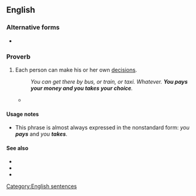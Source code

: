 ==English==

===Alternative forms===
* {{l|en|you pays your nickel and you takes your choice}}

===Proverb===
{{en-proverb}}

# Each person can make his or her own [[decision]]s.
#: ''You can get there by bus, or train, or taxi. Whatever. '''You pays your money and you takes your choice'''.''
#* {{quote-journal|en|journal=Punch|page=17|url=https://books.google.com/books?id=tJNEAAAAcAAJ|year=1846|title=THE MINISTERIAL CRISIS.[cartoon]|passage=Showman. On your right you will perceive a Prime Minister a Bolishing of hisself. And over your left is another Prime Minister a Bolishing of the Corn-Laws.&nbsp;/ Master John Bull. But which is the Prime Minister?&nbsp;/ Showman. Which ever you please, my little dear. '''You pays your money, and you takes your choice.'''|pageurl=https://books.google.com/books?id=tJNEAAAAcAAJ&pg=PA17&dq=%22you+pays+your+money+and+you+takes+your+choice%22&hl=en&sa=X&ei=oOH1VLO8M4-p7AaesIAY&ved=0CGMQ6AEwDA#v=onepage&q=%22you%20pays%20your%20money%20and%20you%20takes%20your%20choice%22&f=false}}

====Usage notes====
* This phrase is almost always expressed in the nonstandard form: ''you '''pays''''' and ''you '''takes'''''.

====See also====
* {{l|en|to each his own}}
* {{l|en|you get what you pay for}}
* {{l|en|you pays your money and you takes your chances}}

[[Category:English sentences]]